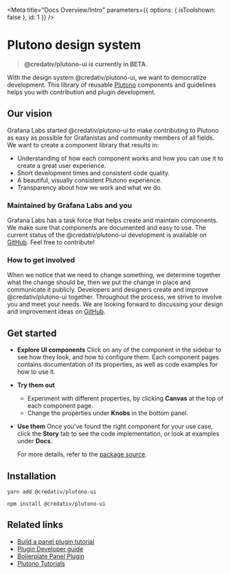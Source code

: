 
<Meta title="Docs Overview/Intro" parameters={{ options: { isToolshown: false }, id: 1 }} />

# Plutono design system

> **@credativ/plutono-ui is currently in BETA**.

With the design system @credativ/plutono-ui, we want to democratize development. This library of reusable [Plutono](https://github.com/grafana/grafana) components and guidelines helps you with contribution and plugin development.

## Our vision
Grafana Labs started @credativ/plutono-ui to make contributing to Plutono as easy as possible for Grafanistas and community members of all fields. We want to create a component library that results in:
- Understanding of how each component works and how you can use it to create a great user experience. 
- Short development times and consistent code quality.
- A beautiful, visually consistent Plutono experience.
- Transparency about how we work and what we do.

### Maintained by Grafana Labs and you
Grafana Labs has a task force that helps create and maintain components. We make sure that components are documented and easy to use. The current status of the @credativ/plutono-ui development is available on [GitHub](https://github.com/grafana/grafana/projects/26). Feel free to contribute!

### How to get involved
When we notice that we need to change something, we determine together what the change should be, then we put the change in place and communicate it publicly. Developers and designers create and improve @credativ/plutono-ui together. Throughout the process, we strive to involve you and meet your needs. We are looking forward to discussing your design and improvement ideas on [GitHub](https://github.com/grafana/grafana/projects/26). 

## Get started

- **Explore UI components**
  Click on any of the component in the sidebar to see how they look, and how to configure them. Each component pages contains documentation of its properties, as well as code examples for how to use it.
- **Try them out**
  - Experiment with different properties, by clicking **Canvas** at the top of each component page.
  - Change the properties under **Knobs** in the bottom panel.
- **Use them**
  Once you've found the right component for your use case, click the **Story** tab to see the code implementation, or look at examples under **Docs**.

  For more details, refer to the [package source](https://github.com/credativ/plutono/tree/master/packages/plutono-ui).

## Installation

`yarn add @credativ/plutono-ui`

`npm install @credativ/plutono-ui`

## Related links

- [Build a panel plugin tutorial](https://grafana.com/tutorials/build-a-panel-plugin/#0)
- [Plugin Developer guide](https://grafana.com/docs/grafana/latest/plugins/developing/development/)
- [Boilerplate Panel Plugin](https://github.com/grafana/simple-react-panel)
- [Plutono Tutorials](https://grafana.com/tutorials/)
